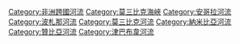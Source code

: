 {{catmore|贊比西河}}
{{DEFAULTSORT:Zambezi}}
[[Category:非洲跨國河流|Category:非洲跨國河流]]
[[Category:莫三比克海峽|Category:莫三比克海峽]]
[[Category:安哥拉河流|Category:安哥拉河流]]
[[Category:波札那河流|Category:波札那河流]]
[[Category:莫三比克河流|Category:莫三比克河流]]
[[Category:納米比亞河流|Category:納米比亞河流]]
[[Category:贊比亞河流|Category:贊比亞河流]]
[[Category:津巴布韋河流|Category:津巴布韋河流]]